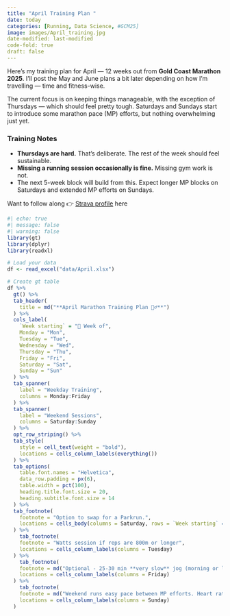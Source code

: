 ```yaml
---
title: "April Training Plan "
date: today
categories: [Running, Data Science, #GCM25]
image: images/April_training.jpg
date-modified: last-modified
code-fold: true
draft: false
---
```


Here’s my training plan for April — 12 weeks out from **Gold Coast Marathon 2025**. I’ll post the May and June plans a bit later depending on how I’m travelling — time and fitness-wise.

The current focus is on keeping things manageable, with the exception of Thursdays — which should feel pretty tough. Saturdays and Sundays start to introduce some marathon pace (MP) efforts, but nothing overwhelming just yet. 

### Training Notes

- **Thursdays are hard.** That’s deliberate. The rest of the week should feel sustainable.
- **Missing a running session occasionally is fine.** Missing gym work is not.
- The next 5-week block will build from this. Expect longer MP blocks on Saturdays and extended MP efforts on Sundays.

Want to follow along 👉 [Strava profile](https://www.strava.com/athletes/3581834) here

```r
#| echo: true
#| message: false
#| warning: false
library(gt)
library(dplyr)
library(readxl)

# Load your data
df <- read_excel("data/April.xlsx")

# Create gt table
df %>%
  gt() %>%
  tab_header(
    title = md("**April Marathon Training Plan 🏃‍♂**")
  ) %>%
  cols_label(
    `Week starting` = "📅 Week of",
    Monday = "Mon",
    Tuesday = "Tue",
    Wednesday = "Wed",
    Thursday = "Thu",
    Friday = "Fri",
    Saturday = "Sat",
    Sunday = "Sun"
  ) %>%
  tab_spanner(
    label = "Weekday Training",
    columns = Monday:Friday
  ) %>%
  tab_spanner(
    label = "Weekend Sessions",
    columns = Saturday:Sunday
  ) %>%
  opt_row_striping() %>%
  tab_style(
    style = cell_text(weight = "bold"),
    locations = cells_column_labels(everything())
  ) %>%
  tab_options(
    table.font.names = "Helvetica",
    data_row.padding = px(6),
    table.width = pct(100),
    heading.title.font.size = 20,
    heading.subtitle.font.size = 14
  ) %>%
  tab_footnote(
    footnote = "Option to swap for a Parkrun.",
    locations = cells_body(columns = Saturday, rows = `Week starting` == "28th April")
  ) %>%
    tab_footnote(
    footnote = "Watts session if reps are 800m or longer",
    locations = cells_column_labels(columns = Tuesday)
  ) %>%
    tab_footnote(
    footnote = md("Optional - 25-30 min **very slow** jog (morning or lunch or evening)"),
    locations = cells_column_labels(columns = Friday)
  ) %>%
    tab_footnote(
    footnote = md("Weekend runs easy pace between MP efforts. Heart rate returns to (Garmin) zone 2 before next effort (might mean slowing a lot)"),
    locations = cells_column_labels(columns = Sunday)
  ) 


```

